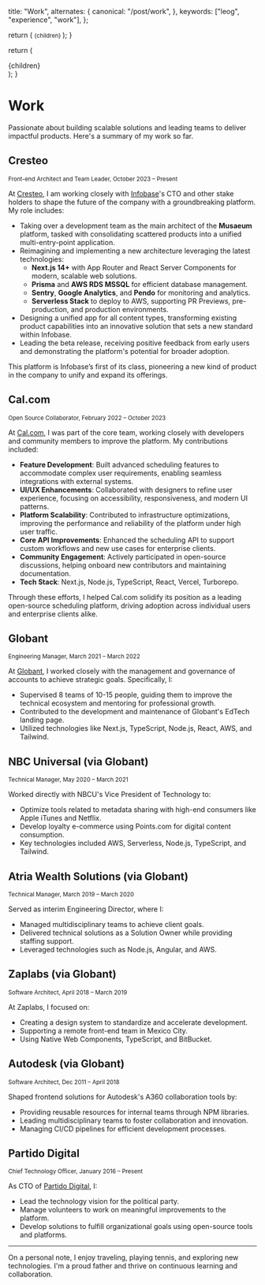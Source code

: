 
  title: "Work",
  alternates: {
    canonical: "/post/work",
  },
  keywords: ["leog", "experience", "work"],
};

  return (
    <small className='flex text-sm text-gray-500 -mt-1'>
      {children}
    </small>
  );
}

  return (
    <div className='border-t border-b border-gray-400 pt-1 pb-2'>
      {children}
    </div>
  );
}

# Work

<AnimatedName />

Passionate about building scalable solutions and
leading teams to deliver impactful products.
Here's a summary of my work so far.

<WorkTitle>
  <h2 className='text-text font-medium my-1'>
    Cresteo
  </h2>
  <Small>
    Front-end Architect and Team Leader, October
    2023 – Present
  </Small>
</WorkTitle>

At [Cresteo](https://cresteo.com), I am working closely with
[Infobase](https://infobase.com)'s CTO and other stake holders 
to shape the future of the company with a groundbreaking
platform. My role includes:

- Taking over a development team as the main
  architect of the **Musaeum** platform, tasked
  with consolidating scattered products into a
  unified multi-entry-point application.
- Reimagining and implementing a new architecture
  leveraging the latest technologies:
  - **Next.js 14+** with App Router and React
    Server Components for modern, scalable web
    solutions.
  - **Prisma** and **AWS RDS MSSQL** for efficient
    database management.
  - **Sentry**, **Google Analytics**, and
    **Pendo** for monitoring and analytics.
  - **Serverless Stack** to deploy to AWS,
    supporting PR Previews, pre-production, and
    production environments.
- Designing a unified app for all content types,
  transforming existing product capabilities into
  an innovative solution that sets a new standard
  within Infobase.
- Leading the beta release, receiving positive
  feedback from early users and demonstrating the
  platform's potential for broader adoption.

This platform is Infobase’s first of its class,
pioneering a new kind of product in the company to
unify and expand its offerings.

<WorkTitle>
  <h2 className='text-text font-medium my-1'>
    Cal.com
  </h2>
  <Small>
    Open Source Collaborator, February 2022 –
    October 2023
  </Small>
</WorkTitle>

At [Cal.com](https://cal.com/), I was part of the
core team, working closely with developers and
community members to improve the platform. My
contributions included:

- **Feature Development**: Built advanced
  scheduling features to accommodate complex user
  requirements, enabling seamless integrations
  with external systems.
- **UI/UX Enhancements**: Collaborated with
  designers to refine user experience, focusing on
  accessibility, responsiveness, and modern UI
  patterns.
- **Platform Scalability**: Contributed to
  infrastructure optimizations, improving the
  performance and reliability of the platform
  under high user traffic.
- **Core API Improvements**: Enhanced the
  scheduling API to support custom workflows and
  new use cases for enterprise clients.
- **Community Engagement**: Actively participated
  in open-source discussions, helping onboard new
  contributors and maintaining documentation.
- **Tech Stack**: Next.js, Node.js, TypeScript,
  React, Vercel, Turborepo.

Through these efforts, I helped Cal.com solidify
its position as a leading open-source scheduling
platform, driving adoption across individual users
and enterprise clients alike.

<WorkTitle>
  <h2 className='text-text font-medium my-1'>
    Globant
  </h2>
  <Small>
    Engineering Manager, March 2021 – March 2022
  </Small>
</WorkTitle>

At [Globant](https://www.globant.com/), I worked
closely with the management and governance of
accounts to achieve strategic goals. Specifically,
I:

- Supervised 8 teams of 10-15 people, guiding them
  to improve the technical ecosystem and mentoring
  for professional growth.
- Contributed to the development and maintenance
  of Globant's EdTech landing page.
- Utilized technologies like Next.js, TypeScript,
  Node.js, React, AWS, and Tailwind.

<WorkTitle>
  <h2 className='text-text font-medium my-1'>
    NBC Universal (via Globant)
  </h2>
  <Small>
    Technical Manager, May 2020 – March 2021
  </Small>
</WorkTitle>

Worked directly with NBCU's Vice President of
Technology to:

- Optimize tools related to metadata sharing with
  high-end consumers like Apple iTunes and
  Netflix.
- Develop loyalty e-commerce using Points.com for
  digital content consumption.
- Key technologies included AWS, Serverless,
  Node.js, TypeScript, and Tailwind.

<WorkTitle>
  <h2 className='text-text font-medium my-1'>
    Atria Wealth Solutions (via Globant)
  </h2>
  <Small>
    Technical Manager, March 2019 – March 2020
  </Small>
</WorkTitle>

Served as interim Engineering Director, where I:

- Managed multidisciplinary teams to achieve
  client goals.
- Delivered technical solutions as a Solution
  Owner while providing staffing support.
- Leveraged technologies such as Node.js, Angular,
  and AWS.

<WorkTitle>
  <h2 className='text-text font-medium my-1'>
    Zaplabs (via Globant)
  </h2>
  <Small>
    Software Architect, April 2018 – March 2019
  </Small>
</WorkTitle>

At Zaplabs, I focused on:

- Creating a design system to standardize and
  accelerate development.
- Supporting a remote front-end team in Mexico
  City.
- Using Native Web Components, TypeScript, and
  BitBucket.

<WorkTitle>
  <h2 className='text-text font-medium my-1'>
    Autodesk (via Globant)
  </h2>
  <Small>
    Software Architect, Dec 2011 – April 2018
  </Small>
</WorkTitle>

Shaped frontend solutions for Autodesk's A360
collaboration tools by:

- Providing reusable resources for internal teams
  through NPM libraries.
- Leading multidisciplinary teams to foster
  collaboration and innovation.
- Managing CI/CD pipelines for efficient
  development processes.

<WorkTitle>
  <h2 className='text-text font-medium my-1'>
    Partido Digital
  </h2>
  <Small>
    Chief Technology Officer, January 2016 –
    Present
  </Small>
</WorkTitle>

As CTO of
[Partido Digital](https://partidodigital.org.uy/),
I:

- Lead the technology vision for the political
  party.
- Manage volunteers to work on meaningful
  improvements to the platform.
- Develop solutions to fulfill organizational
  goals using open-source tools and platforms.

---

On a personal note, I enjoy traveling, playing
tennis, and exploring new technologies. I'm a
proud father and thrive on continuous learning and
collaboration.
